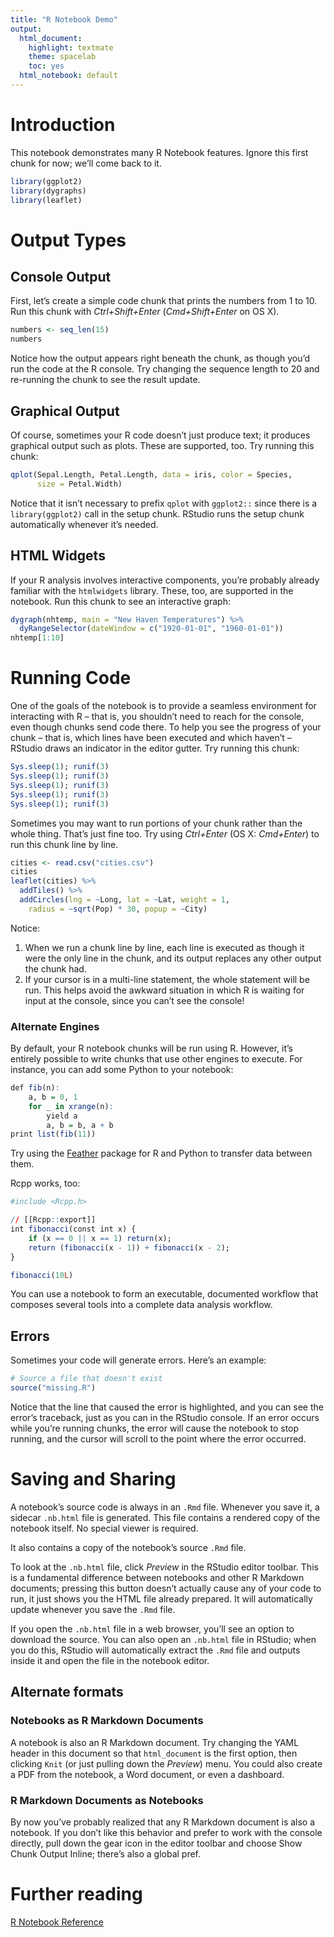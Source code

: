 ```yaml
---
title: "R Notebook Demo"
output:
  html_document:
    highlight: textmate
    theme: spacelab
    toc: yes
  html_notebook: default
---
```


# Introduction

This notebook demonstrates many R Notebook features. Ignore this first chunk for now; we'll come back to it.

```r
library(ggplot2)
library(dygraphs)
library(leaflet)
```

# Output Types

## Console Output

First, let's create a simple code chunk that prints the numbers from 1 to 10. Run this chunk with *Ctrl+Shift+Enter* (*Cmd+Shift+Enter* on OS X). 

```r
numbers <- seq_len(15)
numbers
```

Notice how the output appears right beneath the chunk, as though you'd run the code at the R console. Try changing the sequence length to 20 and re-running the chunk to see the result update.

## Graphical Output

Of course, sometimes your R code doesn't just produce text; it produces graphical output such as plots. These are supported, too. Try running this chunk:

```r
qplot(Sepal.Length, Petal.Length, data = iris, color = Species, 
      size = Petal.Width)
```

Notice that it isn't necessary to prefix `qplot` with `ggplot2::` since there is a `library(ggplot2)` call in the setup chunk. RStudio runs the setup chunk automatically whenever it's needed. 

## HTML Widgets

If your R analysis involves interactive components, you're probably already familiar with the `htmlwidgets` library. These, too, are supported in the notebook. Run this chunk to see an interactive graph:

```r
dygraph(nhtemp, main = "New Haven Temperatures") %>% 
  dyRangeSelector(dateWindow = c("1920-01-01", "1960-01-01"))
nhtemp[1:10]

```

# Running Code

One of the goals of the notebook is to provide a seamless environment for interacting with R -- that is, you shouldn't need to reach for the console, even though chunks send code there. To help you see the progress of your chunk -- that is, which lines have been executed and which haven't -- RStudio draws an indicator in the editor gutter. Try running this chunk:

```r
Sys.sleep(1); runif(3)
Sys.sleep(1); runif(3)
Sys.sleep(1); runif(3)
Sys.sleep(1); runif(3)
Sys.sleep(1); runif(3)
```

Sometimes you may want to run portions of your chunk rather than the whole thing. That's just fine too. Try using *Ctrl+Enter* (OS X: *Cmd+Enter*) to run this chunk line by line.

```r
cities <- read.csv("cities.csv")
cities
leaflet(cities) %>% 
  addTiles() %>%
  addCircles(lng = ~Long, lat = ~Lat, weight = 1,
    radius = ~sqrt(Pop) * 30, popup = ~City)
```

Notice:

1. When we run a chunk line by line, each line is executed as though it were the only line in the chunk, and its output replaces any other output the chunk had.
2. If your cursor is in a multi-line statement, the whole statement will be run. This helps avoid the awkward situation in which R is waiting for input at the console, since you can't see the console!

### Alternate Engines

By default, your R notebook chunks will be run using R. However, it's entirely possible to write chunks that use other engines to execute. For instance, you can add some Python to your notebook:

```r
def fib(n):
    a, b = 0, 1
    for _ in xrange(n):
        yield a
        a, b = b, a + b
print list(fib(11))
```

Try using the [Feather](https://github.com/wesm/feather) package for R and Python to transfer data between them.

Rcpp works, too:

```r
#include <Rcpp.h>

// [[Rcpp::export]]
int fibonacci(const int x) {
    if (x == 0 || x == 1) return(x);
    return (fibonacci(x - 1)) + fibonacci(x - 2);
}
```

```r
fibonacci(10L)
```

You can use a notebook to form an executable, documented workflow that composes several tools into a complete data analysis workflow.

## Errors

Sometimes your code will generate errors. Here's an example:

```r
# Source a file that doesn't exist
source("missing.R")
```

Notice that the line that caused the error is highlighted, and you can see the error's traceback, just as you can in the RStudio console. If an error occurs while you're running chunks, the error will cause the notebook to stop running, and the cursor will scroll to the point where the error occurred.

# Saving and Sharing

A notebook's source code is always in an `.Rmd` file. Whenever you save it, a sidecar `.nb.html` file is generated. This file contains a rendered copy of the notebook itself. No special viewer is required.

It also contains a copy of the notebook's source `.Rmd` file.

To look at the `.nb.html` file, click *Preview* in the RStudio editor toolbar. This is a fundamental difference between notebooks and other R Markdown documents; pressing this button doesn't actually cause any of your code to run, it just shows you the HTML file already prepared. It will automatically update whenever you save the `.Rmd` file.

If you open the `.nb.html` file in a web browser, you'll see an option to download the source. You can also open an `.nb.html` file in RStudio; when you do this, RStudio will automatically extract the `.Rmd` file and outputs inside it and open the file in the notebook editor.

## Alternate formats

### Notebooks as R Markdown Documents

A notebook is also an R Markdown document. Try changing the YAML header in this document so that `html_document` is the first option, then clicking `Knit` (or just pulling down the *Preview*) menu. You could also create a PDF from the notebook, a Word document, or even a dashboard. 
  
### R Markdown Documents as Notebooks

By now you've probably realized that any R Markdown document is also a notebook. If you don't like this behavior and prefer to work with the console directly, pull down the gear icon in the editor toolbar and choose Show Chunk Output Inline; there's also a global pref.

# Further reading

[R Notebook Reference](http://rmarkdown.rstudio.com/r_notebooks.html)

